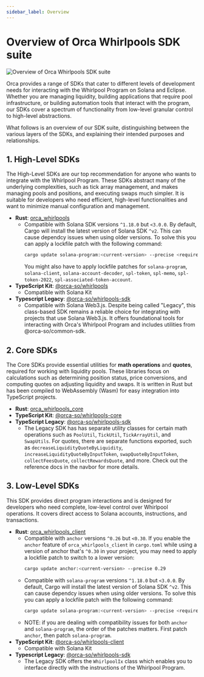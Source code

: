 ```yaml
---
sidebar_label: Overview
---
```


# Overview of Orca Whirlpools SDK suite

![Overview of Orca Whirlpools SDK suite](../../static/img/01-Welcome/orca-sdks-overview.png)

Orca provides a range of SDKs that cater to different levels of development needs for interacting with the Whirlpool Program on Solana and Eclipse. Whether you are managing liquidity, building applications that require pool infrastructure, or building automation tools that interact with the program, our SDKs cover a spectrum of functionality from low-level granular control to high-level abstractions.

What follows is an overview of our SDK suite, distinguishing between the various layers of the SDKs, and explaining their intended purposes and relationships.

## 1. High-Level SDKs
The High-Level SDKs are our top recommendation for anyone who wants to integrate with the Whirlpool Program. These SDKs abstract many of the underlying complexities, such as tick array management, and makes managing pools and positions, and executing swaps much simpler. It is suitable for developers who need efficient, high-level functionalities and want to minimize manual configuration and management.
- **Rust**: [orca_whirlpools](https://crates.io/crates/orca_whirlpools)
  - Compatible with Solana SDK versions `^1.18.0` but `<3.0.0`. By default, Cargo will install the latest version of Solana SDK `^v2`. This can cause dependcy issues when using older versions. To solve this you can apply a lockfile patch with the following command:
    ```bash
    cargo update solana-program:<current-version> --precise <required-version>
    ```
    You might also have to apply lockfile patches for `solana-program`, `solana-client`, `solana-account-decoder`, `spl-token`, `spl-memo`, `spl-token-2022`, `spl-associated-token-account`.
- **TypeScript Kit**: [@orca-so/whirlpools](https://www.npmjs.com/package/@orca-so/whirlpools)
  - Compatible with Solana Kit
- **Typescript Legacy**: [@orca-so/whirlpools-sdk](https://www.npmjs.com/package/@orca-so/whirlpools-sdk)
  - Compatible with Solana Web3.js. Despite being called "Legacy", this class-based SDK remains a reliable choice for integrating with projects that use Solana Web3.js. It offers foundational tools for interacting with Orca's Whirlpool Program and includes utilities from @orca-so/common-sdk.

## 2. Core SDKs
The Core SDKs provide essential utilities for **math operations** and **quotes**, required for working with liquidity pools. These libraries focus on calculations such as determining position status, price conversions, and computing quotes on adjusting liquidity and swaps. It is written in Rust but has been compiled to WebAssembly (Wasm) for easy integration into TypeScript projects.
- **Rust**: [orca_whirlpools_core](https://crates.io/crates/orca_whirlpools_core)
- **TypeScript Kit**: [@orca-so/whirlpools-core](https://www.npmjs.com/package/@orca-so/whirlpools-core)
- **TypeScript Legacy**: [@orca-so/whirlpools-sdk](https://www.npmjs.com/package/@orca-so/whirlpools-sdk)
  - The Legacy SDK has has separate utility classes for certain math operations such as `PoolUtil`, `TickUtil`, `TickArrayUtil`, and `SwapUtils`. For quotes, there are separate functions exported, such as `decreaseLiquidityQuoteByLiquidity`, `increaseLiquidityQuoteByInputToken`, `swapQuoteByInputToken`, `collectFeesQuote`, `collectRewardsQuote`, and more. Check out the reference docs in the navbor for more details.

## 3. Low-Level SDKs
This SDK provides direct program interactions and is designed for developers who need complete, low-level control over Whirlpool operations. It covers direct access to Solana accounts, instructions, and transactions.
- **Rust**: [orca_whirlpools_client](https://crates.io/crates/orca_whirlpools_client)
  - Compatible with `anchor` versions `^0.26` but `<0.30`. If you enable the `anchor` feature of `orca_whirlpools_client` in `cargo.toml` while using a version of anchor that's `^0.30` in your project, you may need to apply a lockfile patch to switch to a lower version:
    ```bash
    cargo update anchor:<current-version> --precise 0.29
    ```
  - Compatible with `solana-program` versions `^1.18.0` but `<3.0.0`. By default, Cargo will install the latest version of Solana SDK `^v2`. This can cause dependcy issues when using older versions. To solve this you can apply a lockfile patch with the following command:
    ```bash
    cargo update solana-program:<current-version> --precise <required-version>
    ```
  - NOTE: if you are dealing with compatibility issues for both `anchor` and `solana-program`, the order of the patches matters. First patch `anchor`, then patch `solana-program`.
- **TypeScript Kit**: [@orca-so/whirlpools-client](https://www.npmjs.com/package/@orca-so/whirlpools-client)
  - Compatible with Solana Kit
- **Typescript Legacy**: [@orca-so/whirlpools-sdk](https://www.npmjs.com/package/@orca-so/whirlpools-sdk)
  - The Legacy SDK offers the `WhirlpoolIx` class which enables you to interface directly with the instructions of the Whirlpool Program.
